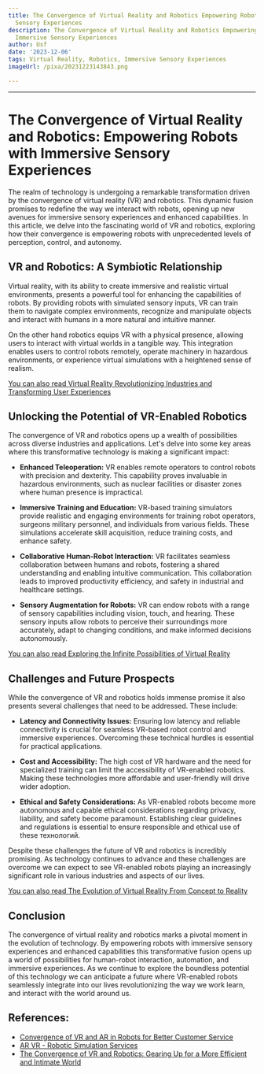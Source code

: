 ```yaml
---
title: The Convergence of Virtual Reality and Robotics Empowering Robots with Immersive
  Sensory Experiences
description: The Convergence of Virtual Reality and Robotics Empowering Robots with
  Immersive Sensory Experiences
author: Usf
date: '2023-12-06'
tags: Virtual Reality, Robotics, Immersive Sensory Experiences
imageUrl: /pixa/20231223143843.png

---
```

---
# The Convergence of Virtual Reality and Robotics: Empowering Robots with Immersive Sensory Experiences

The realm of technology is undergoing a remarkable  transformation driven by the convergence of virtual reality  (VR) and robotics. This dynamic  fusion promises to redefine  the way we interact with robots, opening up new  avenues for immersive sensory experiences and enhanced  capabilities. In this article, we delve into the fascinating world of VR and robotics, exploring how their  convergence is empowering  robots with unprecedented levels of perception, control,  and autonomy.

## VR and Robotics: A Symbiotic Relationship

Virtual  reality, with its ability to create immersive and  realistic virtual environments, presents a powerful tool for enhancing the capabilities of robots. By providing robots with simulated sensory inputs, VR can train them to navigate complex  environments, recognize and  manipulate objects and interact with humans in a more natural and intuitive manner.

On the other hand robotics equips VR with a physical presence, allowing users to  interact with virtual worlds in a tangible way. This integration enables users to control robots remotely, operate machinery in hazardous environments, or experience virtual  simulations with a heightened sense  of realism.

[You can also read Virtual Reality Revolutionizing Industries and Transforming  User Experiences](Virtual%20Reality%20Revolutionizing%20Industries%20and%20Transforming%20User%20Experiences)


## Unlocking the Potential of VR-Enabled Robotics

The  convergence of VR and robotics opens up a wealth of possibilities  across diverse industries and applications. Let's delve into  some key areas where this transformative technology is making a significant impact:

- **Enhanced Teleoperation:** VR enables remote operators to control robots with precision and  dexterity. This capability proves invaluable in hazardous environments, such as nuclear  facilities or disaster zones where human presence is  impractical.

- **Immersive Training and Education:** VR-based training simulators  provide realistic and  engaging  environments for training robot operators, surgeons military personnel, and individuals from various fields. These  simulations accelerate skill acquisition, reduce training costs, and enhance safety.

- **Collaborative Human-Robot Interaction:** VR facilitates  seamless collaboration between humans and robots, fostering a shared understanding and enabling intuitive communication. This collaboration leads to improved productivity efficiency, and  safety in industrial and healthcare settings.

- **Sensory Augmentation for  Robots:** VR can endow robots  with a range of  sensory capabilities including vision, touch,  and  hearing. These sensory inputs allow robots to perceive their surroundings more accurately,  adapt to  changing conditions, and  make informed decisions autonomously.

[You can also read Exploring the Infinite Possibilities of Virtual Reality](Exploring%20the%20Infinite%20Possibilities%20of%20Virtual%20Reality)


## Challenges and Future Prospects

While the convergence of VR and robotics holds  immense promise it also presents several challenges that  need to  be addressed. These include:

- **Latency and Connectivity  Issues:** Ensuring low latency  and reliable connectivity  is crucial for seamless VR-based robot control and immersive experiences. Overcoming these technical hurdles is essential for practical applications.

- **Cost and Accessibility:**  The high cost of  VR hardware and the need for specialized training can limit the accessibility of VR-enabled robotics. Making these technologies more affordable and user-friendly will drive wider adoption.

- **Ethical and Safety Considerations:** As VR-enabled robots become more autonomous and capable ethical considerations regarding  privacy, liability, and safety become paramount.  Establishing clear guidelines and regulations is essential to ensure responsible and ethical use of these технологий.

Despite these  challenges the future of VR  and robotics is incredibly promising. As technology continues to advance and these  challenges are overcome we can expect  to see VR-enabled robots playing  an  increasingly significant role in various industries and aspects of our lives.

[You can also read The Evolution of Virtual Reality From Concept  to Reality](The%20Evolution%20of%20Virtual%20Reality%20From%20Concept%20to%20Reality)


## Conclusion

The convergence of virtual reality and robotics  marks a pivotal moment  in the evolution of technology. By empowering robots  with immersive sensory experiences  and enhanced capabilities this transformative fusion opens up a world  of possibilities for human-robot interaction,  automation, and immersive experiences. As we continue to explore the boundless potential of this technology we can anticipate  a  future where VR-enabled robots seamlessly integrate into our lives revolutionizing the way we work learn, and interact  with the world around us.

## References:
- [Convergence of VR and AR in Robots for Better Customer Service](https://roboticsimulationservices.com/convergence-of-vr-and-ar-in-robots-for-better-customer-service/)
- [AR VR - Robotic Simulation Services](https://roboticsimulationservices.com/category/ar-vr/)
- [The Convergence of VR and Robotics: Gearing Up for a More Efficient and Intimate World](https://www.securities.io/the-convergence-of-vr-and-robotics-gearing-up-for-a-more-efficient-and-intimate-world/)
